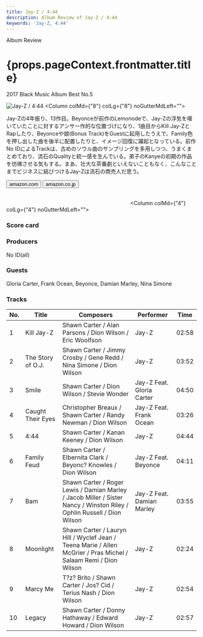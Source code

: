 ```yaml
---
title: Jay-Z / 4:44
description: Album Review of Jay-Z / 4:44
keywords: 'Jay-Z, 4:44'
---
```




<p className="largeP">Album Review</p>
<h1 className="h1--no--margin">{props.pageContext.frontmatter.title}</h1>
<p className="largeP"><Link to="/best50/2017/">2017 Black Music Album Best No.5</Link></p>

<Row  className="image-card-group">
	<Column colMd={"4"} colLg={"4"} noGutterMdLeft="">
       <ImageCard>

![Jay-Z / 4:44](../../images/cd/jayz12L.jpg) 
</ImageCard>
	</Column>
	<Column colMd={"8"} colLg={"8"} noGutterMdLeft="">
	<p>
	Jay-Zの4年振り、13作目。Beyonceが前作のLemonodeで、Jay-Zの浮気を嘆いていたことに対するアンサー作的な位置づけになり、1曲目からKill Jay-ZとRapしたり、Beyonceや娘(Bonus Track)をGuestに起用したうえで、Family色を押し出した曲を後半に配置したりと、イメージ回復に躍起となっている。前作No IDによるTrackは、古めのソウル曲のサンプリングを多用しつつ、うまくまとめており、流石のQualityと統一感を生んでいる。弟子のKanyeの初期の作品を彷彿させる気もする。まあ、壮大な茶番劇といえないこともなく、こんなことまでビジネスに結びつけるJay-Zは流石の商売人だ思う。
	</p>
	<div>
	  <Button href="https://amzn.to/2X6Bt0C" kind="primary" size="small" renderIcon={ArrowUpRight24}>
      amazon.com
      </Button>
      <Button href="https://amzn.to/30UZ9Gt" kind="secondary" size="small" renderIcon={ArrowUpRight24}>
      amazon.co.jp
      </Button>
	</div>
	<a href="https://geo.music.apple.com/jp/album/4-44/1440935425?mt=1&app=music&ls=1&at=11lcug" style="display:inline-block;overflow:hidden;background:url(https://linkmaker.itunes.apple.com/ja-jp/lockup.svg?releaseDate=2017-06-30&kind=album&bubble=apple_music&style=mono-black) no-repeat;width:180px;height:45px;"></a>
	<a href="https://geo.music.apple.com/jp/album/4-44/1440935425?app=itunes&at=11lcug" style="display:inline-block;overflow:hidden;background:url(https://linkmaker.itunes.apple.com/ja-jp/badge-lrg.svg?releaseDate=2017-06-30T00:00:00Z&kind=album&bubble=itunes_music) no-repeat;width:140px;height:45px;"></a>
	</Column>
</Row>
<Row >
	<Column colMd={"4"} colLg={"4"} noGutterMdLeft="">
<div>
    <h3>Score card</h3>
	<SliderJS1 value="2" />
    <SliderJS2 value="1" />
	<SliderJS3 value="2" />
    <SliderJS4 value="8" />
</div>
</Column>
<Column colMd={"8"} colLg={"8"} noGutterMdLeft="">
<div>
<h3>Producers</h3>
<p>
No ID(all)
</p>
<h3>Guests</h3>
<p>
Gloria Carter, Frank Ocean, Beyonce, Damian Marley, Nina Simone
</p>
</div>
</Column>
</Row>

<h3>Tracks</h3>

| No. |	 Title            |	 Composers                                                                                                             	|	 Performer              | Time	|
| --- |	----------------- | ----------------------------------------------------------------------------------------------------------------------- | ------------------------- | ----- |
| 1	  |	Kill Jay-Z        | Shawn Carter / Alan Parsons / Dion Wilson / Eric Woolfson                                                              	| Jay-Z                    	| 02:58 |
| 2	  |	The Story of O.J. | Shawn Carter / Jimmy Crosby / Gene Redd / Nina Simone / Dion Wilson                                                    	| Jay-Z                    	| 03:52 |
| 3	  |	Smile             | Shawn Carter / Dion Wilson / Stevie Wonder                                                                             	| Jay-Z Feat. Gloria Carter	| 04:50 |
| 4	  |	Caught Their Eyes | Christopher Breaux / Shawn Carter / Randy Newman / Dion Wilson                                                         	| Jay-Z Feat. Frank Ocean  	| 03:26 |
| 5	  |	4:44	          | Shawn Carter / Kanan Keeney / Dion Wilson                                                                              	| Jay-Z                    	| 04:44 |
| 6	  |	Family Feud       | Shawn Carter / Elbernita Clark / Beyonc? Knowles / Dion Wilson                                                         	| Jay-Z Feat. Beyonce      	| 04:11 |
| 7	  |	Bam               | Shawn Carter / Roger Lewis / Damian Marley / Jacob Miller / Sister Nancy / Winston Riley / Ophlin Russell / Dion Wilson	| Jay-Z Feat. Damian Marley	| 03:55 |
| 8	  |	Moonlight         | Shawn Carter / Lauryn Hill / Wyclef Jean / Teena Marie / Allen McGrier / Pras Michel / Salaam Remi / Dion Wilson       	| Jay-Z                    	| 02:24 |
| 9	  |	Marcy Me          | T?z? Brito / Shawn Carter / Jos? Cid / Terius Nash / Dion Wilson                                                       	| Jay-Z                    	| 02:54 |
| 10  |	Legacy            | Shawn Carter / Donny Hathaway / Edward Howard / Dion Wilson                                                            	| Jay-Z                    	| 02:57 |
